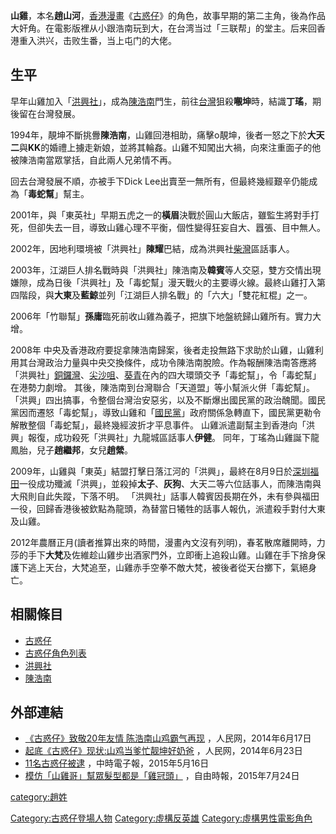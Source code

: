 {{Infobox character
| name        = 趙山河
| series      = 《[[古惑仔|古惑仔]]》
| first       = 1992年4月16日
| last        = 2010年3月5日
| creator     = [[牛佬|牛佬]]
| portrayer   = [[陳小春|陳小春]](本傳系列一、《[[友情歲月之山雞故事|友情歲月之山雞故事]]》)<br>
[[李燦森|李燦森]](《[[新古惑仔之少年激鬥篇|新古惑仔之少年激鬥篇]]》)<br>[[梁烈唯|梁烈唯]](本傳系列二)<br>[[宋本中|宋本中]](《[[古惑仔之人在江湖|古惑仔之人在江湖]]》 飾演 少年山雞
| nickname    =山雞
| alias       = 
| species     =
| gender      = 男
| occupation  = 黑社會人士
| title       = 洪興社柴灣區前話事人<br>毒蛇幫前幫主<br> 三聯幫毒蛇堂主(電影)<br> 洪興社屯門話事人(電影)
| family      = 
| spouse      = 丁瑤<br>駱詠芝(電影)<br>草刈菜菜子(電影)
| significantother = 
| children    = 長子：趙繼邦<br>長女：趙無雙
| relatives   = 孙庸(義父)
| religion    = 
| nationality = 
}}
'''山雞'''，本名'''趙山河'''，[[香港|香港]][[漫畫|漫畫]]《[[古惑仔|古惑仔]]》的角色，故事早期的第二主角，後為作品大奸角。在電影版裡从小跟浩南玩到大，在台湾当过「三联帮」的堂主。后来回香港重入洪兴，击败生番，当上屯门的大佬。

==生平==

早年山雞加入「[[洪興社|洪興社]]」，成為[[陳浩南|陳浩南]]門生，前往[[台灣|台灣]]狙殺'''𡃁坤'''時，結識'''丁瑤'''，期後留在台灣發展。

1994年，靚坤不斷挑釁'''陳浩南'''，山雞回港相助，痛擊o靚坤，後者一怒之下於'''大天二'''與'''KK'''的婚禮上擄走新娘，並將其輪姦。山雞不知闖出大禍，向來注重面子的他被陳浩南當眾掌括，自此兩人兄弟情不再。

回去台灣發展不順，亦被手下Dick Lee出賣至一無所有，但最終幾經艱辛仍能成為「'''毒蛇幫'''」幫主。

2001年，與「東英社」早期五虎之一的'''橫眉'''決戰於圓山大飯店，雖監生將對手打死，但卻失去一目，導致山雞心理不平衡，個性變得狂妄自大、囂張、目中無人。

2002年，因地利環境被「洪興社」'''陳耀'''巴結，成為洪興社[[柴灣|柴灣]]區話事人。

2003年，江湖巨人排名戰時與「洪興社」陳浩南及'''韓賓'''等人交惡，雙方交情出現嫌隙，成為日後「洪興社」及「毒蛇幫」漫天戰火的主要導火線。最終山雞打入第四階段，與'''大東'''及'''藍鯨'''並列「江湖巨人排名戰」的「六大」「雙花紅棍」之一。

2006年「竹聯幫」'''孫庸'''臨死前收山雞為義子，把旗下地盤統歸山雞所有。實力大增。

2008年 中央及香港政府要捉拿陳浩南歸案，後者走投無路下求助於山雞，山雞利用其台灣政治力量與中央交換條件，成功令陳浩南脫險。作為報酬陳浩南答應將「洪興社」[[銅鑼灣|銅鑼灣]]、[[尖沙咀|尖沙咀]]、[[葵青|葵青]]在內的四大環頭交予「毒蛇幫」，令「毒蛇幫」在港勢力劇增。
其後，陳浩南到台灣聯合「天道盟」等小幫派火併「毒蛇幫」。「洪興」四出搞事，令整個台灣治安惡劣，以及不斷爆出國民黨的政治醜聞。國民黨因而遷怒「毒蛇幫」，導致山雞和「[[國民黨|國民黨]]」政府關係急轉直下，國民黨更勒令解散整個「毒蛇幫」，最終幾經波折才平息事件。
山雞派遣副幫主到香港向「洪興」報復，成功殺死「洪興社」九龍城區話事人'''伊健'''。
同年，丁瑤為山雞誕下龍鳳胎，兒子'''趙繼邦'''，女兒'''趙縈'''。

2009年，山雞與「東英」結盟打擊日落江河的「洪興」，最終在8月9日於[[深圳|深圳]][[福田|福田]]一役成功殲滅「洪興」，並殺掉'''太子'''、'''灰狗'''、大天二等六位話事人，而陳浩南與大飛則自此失蹤，下落不明。
「洪興社」話事人韓賓因長期在外，未有參與福田一役，回歸香港後被欽點為龍頭，為替當日犧牲的話事人報仇，派遣殺手對付大東及山雞。

2012年農曆正月(讀者推算出來的時間，漫畫內文沒有列明)，春茗散席離開時，力莎的手下'''大梵'''及佐維趁山雞步出酒家門外，立即衝上追殺山雞。山雞在手下捨身保護下逃上天台，大梵追至，山雞赤手空拳不敵大梵，被後者從天台擲下，氣絕身亡。

==相關條目==
* [[古惑仔|古惑仔]]
* [[古惑仔角色列表|古惑仔角色列表]]
* [[洪興社|洪興社]]
* [[陳浩南|陳浩南]]

==外部連結==

*[http://ent.people.com.cn/n/2014/0617/c1012-25158989.html 《古惑仔》致敬20年友情 陈浩南山鸡霸气再现] {{Wayback|url=http://ent.people.com.cn/n/2014/0617/c1012-25158989.html |date=20150723224200 }}，人民网，2014年6月17日
*[http://js.people.com.cn/n/2014/0623/c360302-21489297-3.html 起底《古惑仔》现状:山鸡当爹忙靓坤好奶爸] {{Wayback|url=http://js.people.com.cn/n/2014/0623/c360302-21489297-3.html |date=20150723224329 }}，人民网，2014年6月23日
*[http://www.chinatimes.com/newspapers/20150516000497-260107 11名古惑仔被逮] {{Wayback|url=http://www.chinatimes.com/newspapers/20150516000497-260107 |date=20150723223611 }}，中時電子報，2015年5月16日
*[http://news.ltn.com.tw/news/society/breakingnews/1318286 模仿「山雞哥」幫眾髮型都是「雞冠頭」] {{Wayback|url=http://news.ltn.com.tw/news/society/breakingnews/1318286 |date=20150723222005 }}，自由時報，2015年7月24日

[[Category:古惑仔登場人物|Category:古惑仔登場人物]]
[[category:趙姓|category:趙姓]]
[[Category:虛構反英雄|Category:虛構反英雄]]
[[Category:虛構男性電影角色|Category:虛構男性電影角色]]